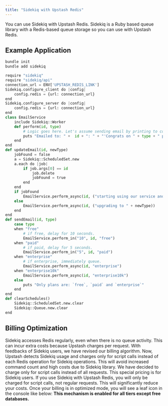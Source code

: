 ```yaml
---
title: "Sidekiq with Upstash Redis"
---
```

You can use Sidekiq with Upstash Redis. Sidekiq is a Ruby based queue library with a Redis-based queue storage so you can use with Upstash Redis.
## Example Application
```bash
bundle init
bundle add sidekiq
```
```python
require "sidekiq"
require "sidekiq/api"
connection_url = ENV['UPSTASH_REDIS_LINK']
Sidekiq.configure_client do |config|
    config.redis = {url: connection_url}
end
Sidekiq.configure_server do |config|
    config.redis = {url: connection_url}
end
class EmailService
    include Sidekiq::Worker
    def perform(id, type)
        # Logic goes here. Let's assume sending email by printing to console.
        puts "Emailed to: " +  id + ": " + "'Congrats on " + type + " plan.'"
    end
end
def updateEmail(id, newType)
    jobFound = false
    a = Sidekiq::ScheduledSet.new
    a.each do |job|
        if job.args[0] == id
            job.delete
            jobFound = true
        end
    end
    if jobFound
        EmailService.perform_async(id, ("starting using our service and upgrading it to " + newType))
    else
        EmailService.perform_async(id, ("upgrading to " + newType))
    end
end
def sendEmail(id, type)
    case type
    when "free"
        # if free, delay for 10 seconds.
        EmailService.perform_in("10", id, "free")
    when "paid"
        # if paid, delay for 5 seconds.
        EmailService.perform_in("5", id, "paid")
    when "enterprise"
        # if enterprise, immediately queue.
        EmailService.perform_async(id, "enterprise")
    when "enterprise10k"
        EmailService.perform_async(id, "enterprise10k")
    else
        puts "Only plans are: `free`, `paid` and `enterprise`"
    end
end
def clearSchedules()
    Sidekiq::ScheduledSet.new.clear
    Sidekiq::Queue.new.clear
end
```
## Billing Optimization
Sidekiq accesses Redis regularly, even when there is no queue activity. This can incur extra costs because Upstash charges per request. With feedbacks of Sidekiq users, we have revised our billing algorithm. Now, Upstash detects Sidekiq usage and charges only for script calls instead of each Redis operation for Sidekiq operations. This will avoid increased command count and high costs due to Sidekiq library.
We have decided to charge only for script calls instead of all requests. This special pricing is for Sidekiq users. If you use Sidekiq with Upstash Redis, you will only be charged for script calls, not regular requests. This will significantly reduce your costs.
Once your billing is in optimized mode, you will see a leaf icon in the console like below:
**This mechanism is enabled for all tiers except free databases.**